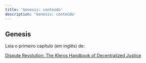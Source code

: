 ```yaml
---
title: 'Genesis: conteúdo'
description: 'Genesis: conteúdo'
---
```


## Genesis

Leia o primeiro capítulo (em inglês) de:

[Dispute Revolution: The Kleros Handbook of Decentralized Justice](https://kleros.io/book)
